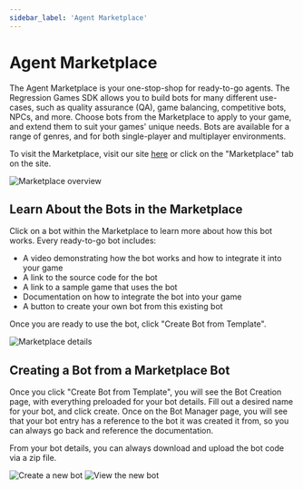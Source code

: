 ```yaml
---
sidebar_label: 'Agent Marketplace'
---
```


# Agent Marketplace

The Agent Marketplace is your one-stop-shop for ready-to-go agents. The Regression Games SDK allows you to build bots for 
many different use-cases, such as quality assurance (QA), game balancing, competitive bots, NPCs, and more. Choose bots 
from the Marketplace to apply to your game, and extend them to suit your games' unique needs. Bots are available for a 
range of genres, and for both single-player and multiplayer environments.

To visit the Marketplace, visit our site [here](https://play.regression.gg/marketplace) or click on the "Marketplace" tab
on the site.

![Marketplace overview](./marketplace_imgs/overview.png)

## Learn About the Bots in the Marketplace

Click on a bot within the Marketplace to learn more about how this bot works. Every ready-to-go bot includes:

* A video demonstrating how the bot works and how to integrate it into your game
* A link to the source code for the bot
* A link to a sample game that uses the bot
* Documentation on how to integrate the bot into your game
* A button to create your own bot from this existing bot

Once you are ready to use the bot, click "Create Bot from Template".

![Marketplace details](./marketplace_imgs/detail.png)

## Creating a Bot from a Marketplace Bot

Once you click "Create Bot from Template", you will see the Bot Creation page, with everything preloaded for your bot
details. Fill out a desired name for your bot, and click create. Once on the Bot Manager page, you will see that your bot
entry has a reference to the bot it was created it from, so you can always go back and reference the documentation. 

From your bot details, you can always download and upload the bot code via a zip file.

![Create a new bot](./marketplace_imgs/create_bot.png)
![View the new bot](./marketplace_imgs/new_bot.png)